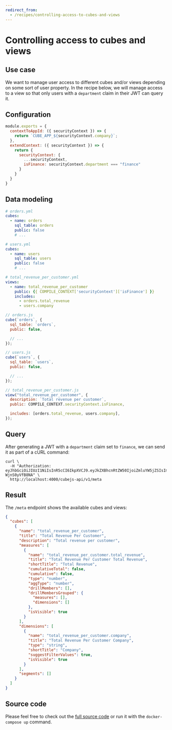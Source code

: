```yaml
---
redirect_from:
  - /recipes/controlling-access-to-cubes-and-views
---
```


# Controlling access to cubes and views

## Use case

We want to manage user access to different cubes and/or views depending on some
sort of user property. In the recipe below, we will manage access to a view so
that only users with a `department` claim in their JWT can query it.

## Configuration

```javascript
module.exports = {
  contextToAppId: ({ securityContext }) => {
    return `CUBE_APP_${securityContext.company}`;
  },
  extendContext: ({ securityContext }) => {
    return {
      securityContext: {
        ...securityContext,
        isFinance: securityContext.department === "finance"
      }
    }
  }
}
```

## Data modeling

<CodeTabs>

```yaml
# orders.yml
cubes:
  - name: orders
    sql_table: orders
    public: false
    # ...

# users.yml
cubes:
  - name: users
    sql_table: users
    public: false
    # ...

# total_revenue_per_customer.yml
views:
  - name: total_revenue_per_customer
    public: {{ COMPILE_CONTEXT['securityContext']['isFinance'] }}
    includes:
      - orders.total_revenue
      - users.company
```

```javascript
// orders.js
cube(`orders`, {
  sql_table: `orders`,
  public: false,

  // ...
});

// users.js
cube(`users`, {
  sql_table: `users`,
  public: false,

  // ...
});

// total_revenue_per_customer.js
view("total_revenue_per_customer", {
  description: `Total revenue per customer`,
  public: COMPILE_CONTEXT.securityContext.isFinance,

  includes: [orders.total_revenue, users.company],
});
```

</CodeTabs>

## Query

After generating a JWT with a `department` claim set to `finance`, we can send
it as part of a cURL command:

```bash{outputLines: 2-3}
curl \
  -H "Authorization: eyJhbGciOiJIUzI1NiIsInR5cCI6IkpXVCJ9.eyJkZXBhcnRtZW50IjoiZmluYW5jZSIsImV4cCI6MTY2NzMzNzI1MH0.njfL7GMDNlzKaJDZA0OQ_b2u2JhuSm-WjnS0yVfB8NA" \
  http://localhost:4000/cubejs-api/v1/meta
```

## Result

The `/meta` endpoint shows the available cubes and views:

```json
{
  "cubes": [
    {
      "name": "total_revenue_per_customer",
      "title": "Total Revenue Per Customer",
      "description": "Total revenue per customer",
      "measures": [
        {
          "name": "total_revenue_per_customer.total_revenue",
          "title": "Total Revenue Per Customer Total Revenue",
          "shortTitle": "Total Revenue",
          "cumulativeTotal": false,
          "cumulative": false,
          "type": "number",
          "aggType": "number",
          "drillMembers": [],
          "drillMembersGrouped": {
            "measures": [],
            "dimensions": []
          },
          "isVisible": true
        }
      ],
      "dimensions": [
        {
          "name": "total_revenue_per_customer.company",
          "title": "Total Revenue Per Customer Company",
          "type": "string",
          "shortTitle": "Company",
          "suggestFilterValues": true,
          "isVisible": true
        }
      ],
      "segments": []
    }
  ]
}
```

## Source code

Please feel free to check out the
[full source code](https://github.com/cube-js/cube/tree/master/examples/recipes/changing-visibility-of-cubes-or-views)
or run it with the `docker-compose up` command.

